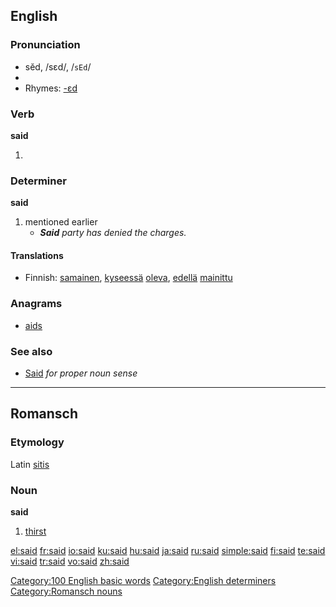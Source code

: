 ==English==

{{rank|an|we|who|44|said|would|been|will}}

===Pronunciation===
*sĕd, /sεd/, /<tt>sEd</tt>/
*{{audio|en-us-said.ogg|Audio (US)}}
*Rhymes: [[Rhymes:English:-ɛd|-ɛd]]

===Verb===
'''said'''

# {{past of|say}}

===Determiner===
'''said'''

# mentioned earlier
#*'''''Said''' party has denied the charges.''

====Translations====
*Finnish: [[samainen]], [[kyseessä]] [[olla|oleva]], [[edellä]] [[mainittu]]

===Anagrams===
*[[aids]]

===See also===
*[[Said]] ''for proper noun sense''

[[Category:100 English basic words]]
[[Category:English determiners]]
----

==Romansch==
===Etymology===
Latin [[sitis]]
===Noun===
'''said'''

# [[thirst]]

[[Category:Romansch nouns]]

[[el:said]]
[[fr:said]]
[[io:said]]
[[ku:said]]
[[hu:said]]
[[ja:said]]
[[ru:said]]
[[simple:said]]
[[fi:said]]
[[te:said]]
[[vi:said]]
[[tr:said]]
[[vo:said]]
[[zh:said]]